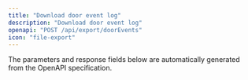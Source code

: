 ```yaml
---
title: "Download door event log"
description: "Download door event log"
openapi: "POST /api/export/doorEvents"
icon: "file-export"
---
```


<Note>
The parameters and response fields below are automatically generated from the OpenAPI specification.
</Note>
